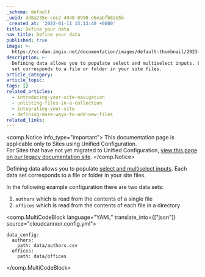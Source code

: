 ```yaml
---
_schema: default
_uuid: dd8a235e-cec2-4940-8990-e6eabfb82e5b
_created_at: '2022-01-11 15:13:40 +0000'
title: Define your data
nav_title: Define your data
published: true
image: >-
  https://cc-dam.imgix.net/documentation/images/default-thumbnail/2023-Q4/CloudCannon-Documentation-Thumbnail.png
description: >-
  Defining data allows you to populate select and multiselect inputs. Each data
  set corresponds to a file or folder in your site files.
article_category:
article_topic:
tags: []
related_articles:
  - introducing-your-site-navigation
  - unlisting-files-in-a-collection
  - integrating-your-site
  - defining-more-ways-to-add-new-files
related_links:
---
```


<comp.Notice info_type="important">
This documentation page is applicable only to Sites using Unified Configuration.  
For Sites that have not yet migrated to Unified Configuration, [view this page on our legacy documentation site](https://legacy.cloudcannon.com/documentation/articles/define-your-data/).
</comp.Notice>

Defining data allows you to populate [select and multiselect inputs](/documentation/articles/select-and-multiselect-inputs/). Each data set corresponds to a file or folder in your site files.

In the following example configuration there are two data sets:

  1. `authors` which is read from the contents of a single file
  1. `offices` which is read from the contents of each file in a directory

<comp.MultiCodeBlock language="YAML" translate_into={["json"]} source="cloudcannon.config.yml">
```
data_config:
  authors:
    path: data/authors.csv
  offices:
    path: data/offices
```
</comp.MultiCodeBlock>
